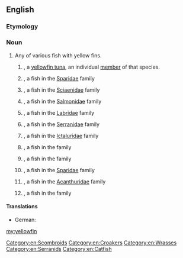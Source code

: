 ==English==
{{rfi}}
{{wikipedia}}
{{wikispecies}}
===Etymology===
{{compound|yellow|fin|lang=en}}

===Noun===
{{en-noun|yellowfin|yellowfins}}

# Any of various fish with yellow fins.
## {{context|countable|lang=en}} {{taxlink|Thunnus albacares|species|noshow=1}}, a [[yellowfin tuna]], an individual [[member]] of that species.
## {{vern|yellowfin bream|pedia=1}}, a fish in the [[Sparidae]] family
## {{vern|yellowfin croaker|pedia=1}}, a fish in the [[Sciaenidae]] family
## {{vern|yellowfin cutthroat trout|pedia=1}}, a fish in the [[Salmonidae]] family
## {{vern|yellow fin fairy wrasse|pedia=1}}, a fish in the [[Labridae]] family
## {{vern|yellowfin grouper|pedia=1}}, a fish in the [[Serranidae]] family
## {{vern|yellowfin madtom|pedia=1}}, a fish in the [[Ictaluridae]] family
## {{vern|yellow-fin perchlet|pedia=1}}, a fish in the ''{{taxlink|Ambassidae|family|noshow=1}}'' family
## {{vern|yellowfin pike|pedia=1}}, a fish in the ''{{taxlink|Dinolestidae|family|noshow=1}}'' family
## {{vern|yellowfin seabream|pedia=1}}, a fish in the [[Sparidae]] family
## {{vern|yellowfin surgeon|pedia=1}}, a fish in the [[Acanthuridae]] family
## {{vern|yellowfin whiting|pedia=1}}, a fish in the ''{{taxlink|Sillaginidae|family|noshow=1}}'' family

====Translations====
{{trans-top|any fish with a yellow fin}}
{{trans-mid}}
{{trans-bottom}}
{{trans-top|A yellowfin tuna, an individual member of that species}}
* German: {{t-check|de|Gelbflossenthunfisch|m}}
{{trans-mid}}
{{trans-bottom}}

[[Category:en:Scombroids]]
[[Category:en:Croakers]]
[[Category:en:Wrasses]]
[[Category:en:Serranids]]
[[Category:en:Catfish]]

[[my:yellowfin]]